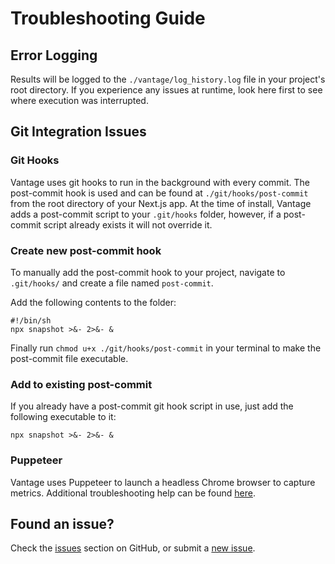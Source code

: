 # Troubleshooting Guide

## Error Logging
Results will be logged to the ```./vantage/log_history.log``` file in your project's root directory.  If you experience any issues at runtime, look here first to see where execution was interrupted.

## Git Integration Issues

### Git Hooks
Vantage uses git hooks to run in the background with every commit. The post-commit hook is used and can be found at `./git/hooks/post-commit` from the root directory of your Next.js app.
At the time of install, Vantage adds a post-commit script to your ```.git/hooks``` folder, however, if a post-commit script already exists it will not override it.

### Create new post-commit hook
To manually add the post-commit hook to your project, navigate to ```.git/hooks/``` and create a file named `post-commit`. 

Add the following contents to the folder:
```
#!/bin/sh
npx snapshot >&- 2>&- &
```
Finally run `chmod u+x ./git/hooks/post-commit` in your terminal to make the post-commit file executable.

### Add to existing post-commit

If you already have a post-commit git hook script in use, just add the following executable to it:
```
npx snapshot >&- 2>&- &
```


### Puppeteer

Vantage uses Puppeteer to launch a headless Chrome browser to capture metrics. Additional troubleshooting help can be found <a href="https://github.com/puppeteer/puppeteer/blob/main/docs/troubleshooting.md">here</a>.


## Found an issue?
Check the <a href="https://github.com/oslabs-beta/Vantage/issues">issues</a> section on GitHub, or submit a <a href="https://github.com/oslabs-beta/Vantage/issues/new">new issue</a>.